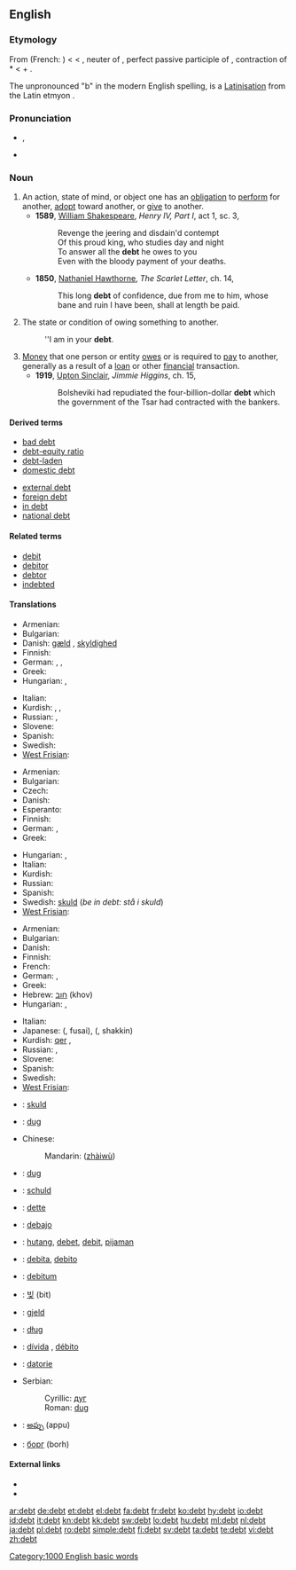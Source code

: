 ==English==
{{wikipedia}}

===Etymology===
From {{etyl|fro}} {{term|dete|lang=fro}} (French: {{term|dette|lang=fr}}) < {{etyl|ML.}} {{term|debita|dēbita|lang=la}} < {{etyl|la}} {{term|debitum|dēbitum|what is owed, a debt, a duty|lang=la}}, neuter of {{term|debitus|dēbitus|lang=la}}, perfect passive participle of {{term|debeo|dēbeō|I owe|lang=la}}, contraction of *{{term||dehibeō|literally I have from}} < {{term|de||from|lang=la}} + {{term|habeo|habeō|I have|lang=la}}.

The unpronounced "b" in the modern English spelling, is a [[Latinisation]] from the Latin etmyon {{term|debitum|dēbitum|lang=la}}.

===Pronunciation===
* {{IPA|/dɛt/}}, {{SAMPA|/dEt/}}
* {{audio|en-us-debt.ogg|Audio (US)}}
*: {{rhymes|ɛt}}

===Noun===
{{en-noun}}

# An action, state of mind, or object one has an [[obligation]] to [[perform]] for another, [[adopt]] toward another, or [[give]] to another.
#* '''1589''', [[w:William_Shakespeare|William Shakespeare]], ''Henry IV, Part I'', act 1, sc. 3,
#*: Revenge the jeering and disdain'd contempt
#*: Of this proud king, who studies day and night
#*: To answer all the '''debt''' he owes to you
#*: Even with the bloody payment of your deaths.
#* '''1850''', [[w:Nathaniel_Hawthorne|Nathaniel Hawthorne]], ''The Scarlet Letter'', ch. 14,
#*: This long '''debt''' of confidence, due from me to him, whose bane and ruin I have been, shall at length be paid.
# The state or condition of owing something to another.
#: ''I am in your '''debt'''.
# [[money|Money]] that one person or entity [[owe]]s or is required to [[pay]] to another, generally as a result of a [[loan]] or other [[financial]] transaction.
#* '''1919''', [[w:Upton_Sinclair|Upton Sinclair]], ''Jimmie Higgins'', ch. 15,
#*: Bolsheviki had repudiated the four-billion-dollar '''debt''' which the government of the Tsar had contracted with the bankers.

====Derived terms====
{{top2}}
* [[bad debt]]
* [[debt-equity ratio]]
* [[debt-laden]]
* [[domestic debt]]
{{mid2}}
* [[external debt]]
* [[foreign debt]]
* [[in debt]]
* [[national debt]]
{{bottom2}}

====Related terms====
* [[debit]]
* [[debitor]]
* [[debtor]]
* [[indebted]]

====Translations====
{{trans-top|action, state of mind, or object one has an obligation to perform for another, adopt toward another, or give to another}}
* Armenian: {{t-|hy|պարտք|tr=partk'}}
* Bulgarian: {{t|bg|задължение|n|sc=Cyrl}}
* Danish: [[gæld]] {{c}}, [[skyldighed]] {{c}}
* Finnish: {{t-|fi|velvoite}}
* German: {{t+|de|Schuld|f}}, {{t+|de|Verbindlichkeit|f}}, {{t+|de|Verpflichtung|f}}
* Greek: {{t+|el|χρέος|n|tr=khréos}}
* Hungarian: {{t|hu|tartozás}}, {{t+|hu|kötelezettség}}
{{trans-mid}}
* Italian: {{t+|it|debito|m}}
* Kurdish: {{t+|ku|deyn|m}}, {{t+|ku|qer|m}}, {{t+|ku|قه‌رز|sc=ku-Arab}}
* Russian: {{t+|ru|долг|m|tr=dolg}}, {{t+|ru|обязанность|f|tr=ob'ázannost'}}
* Slovene: {{t+|sl|dolg|m}}
* Spanish: {{t+|es|deuda|f}}
* Swedish: {{t+|sv|skuld|c}}
* [[West Frisian]]: {{t-|fy|skuld|c|xs=West Frisian}}
{{trans-bottom}}

{{trans-top|state or condition of owing something to another}}
* Armenian: {{t-|hy|պարտք|tr=partk'}}
* Bulgarian: {{t|bg|дълг|m|sc=Cyrl}}
* Czech: {{t-|cs|dluh|m}}
* Danish: {{t-|da|gæld|c}}
* Esperanto: {{t-|eo|ŝuldo|xs=Esperanto}}
* Finnish: {{t+|fi|velka}}
* German: {{t+|de|Schulden|f}}, {{t+|de|Verbindlichkeit|f}}
* Greek: {{t+|el|χρέος|n|tr=khréos}}
{{trans-mid}}
* Hungarian: {{t+|hu|adósság}}, {{t|hu|tartozás}}
* Italian: {{t+|it|debito|m}}
* Kurdish: {{ku-Arab|[[قه‌رزار]]}}
* Russian: {{t+|ru|долг|m|tr=dolg}}
* Spanish: {{t+|es|deuda|f}}
* Swedish: [[skuld]] {{c}} (''be in debt: stå i skuld'')
* [[West Frisian]]: {{t-|fy|skuld|c|xs=West Frisian}}
{{trans-bottom}}

{{trans-top|money that one person or entity owes or is required to pay to another}}
* Armenian: {{t-|hy|պարտք|tr=partk'}}
* Bulgarian: {{t|bg|дълг|m|sc=Cyrl}}
* Danish: {{t-|da|gæld|c}}
* Finnish: {{t+|fi|velka}}
* French: {{t+|fr|dette|f}}
* German: {{t+|de|Schulden|f}}, {{t+|de|Verbindlichkeit|f}}
* Greek: {{t+|el|χρέος|n|tr=khréos}}
* Hebrew: [[חוב]] (khov) {{m}}
* Hungarian: {{t+|hu|adósság}}, {{t|hu|tartozás}}
{{trans-mid}}
* Italian: {{t+|it|debito|m}}
* Japanese: {{Jpan|[[負債]]}} ({{Jpan|[[ふさい]]}}, fusai), {{Jpan|[[借金]]}} ({{Jpan|[[しゃっきん]]}}, shakkin)
* Kurdish: [[qer]] {{m}}, {{ku-Arab|[[قه‌رز]]}}
* Russian: {{t+|ru|долг|m|tr=dolg}}, {{t+|ru|задолженность|f|tr=zadólžennost'}}
* Slovene: {{t+|sl|dolg|m}}
* Spanish: {{t+|es|deuda|f}}
* Swedish: {{t+|sv|skuld|c}}
* [[West Frisian]]: {{t-|fy|skuld|c|xs=West Frisian}}
{{trans-bottom}}

{{checktrans-top}}
* {{ttbc|Afrikaans}}: [[skuld]]
* {{ttbc|Bosnian}}: [[dug#Bosnian|dug]] {{m}}
* Chinese:
*: Mandarin: {{zh-ts|債務|债务}} ([[zhàiwù]])
* {{ttbc|Croatian}}: [[dug#Croatian|dug]] {{m}}
* {{ttbc|Dutch}}: [[schuld]]
* {{ttbc|French}}: [[dette]]
* {{ttbc|Ido}}: [[debajo]]
* {{ttbc|Indonesian}}: [[hutang]], [[debet]], [[debit]], [[pijaman]]
* {{ttbc|Interlingua}}: [[debita]], [[debito]]
{{checktrans-mid}}
* {{ttbc|Latin}}: [[debitum]] {{n}}
* {{ttbc|Korean}}: [[빚]] (bit)
* {{ttbc|Norwegian}}: [[gjeld]]
* {{ttbc|Polish}}: [[dług]] {{m}}
* {{ttbc|Portuguese}}: [[dívida]] {{f}}, [[débito]] {{m}}
* {{ttbc|Romanian}}: [[datorie]] {{f}}
* Serbian:
*: Cyrillic: [[дуг#Serbian|дуг]] {{m}}
*: Roman: [[dug#Serbian|dug]] {{m}}
* {{ttbc|Telugu}}: [[అప్పు]] (appu)
* {{ttbc|Ukrainian}}: [[борг]] (borh) {{m}}
{{checktrans-bottom}}

====External links====
* {{R:Webster 1913}}
* {{R:Century 1911}}

[[Category:1000 English basic words]]

[[ar:debt]]
[[de:debt]]
[[et:debt]]
[[el:debt]]
[[fa:debt]]
[[fr:debt]]
[[ko:debt]]
[[hy:debt]]
[[io:debt]]
[[id:debt]]
[[it:debt]]
[[kn:debt]]
[[kk:debt]]
[[sw:debt]]
[[lo:debt]]
[[hu:debt]]
[[ml:debt]]
[[nl:debt]]
[[ja:debt]]
[[pl:debt]]
[[ro:debt]]
[[simple:debt]]
[[fi:debt]]
[[sv:debt]]
[[ta:debt]]
[[te:debt]]
[[vi:debt]]
[[zh:debt]]